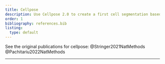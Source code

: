 ```yaml
---
title: Cellpose
description: Use Cellpose 2.0 to create a first cell segmentation based on the boundary stainings.
order: 1
bibliography: references.bib
listing: 
  type: default
---
```


See the original publications for cellpose: @Stringer2021NatMethods @Pachitariu2022NatMethods


---

